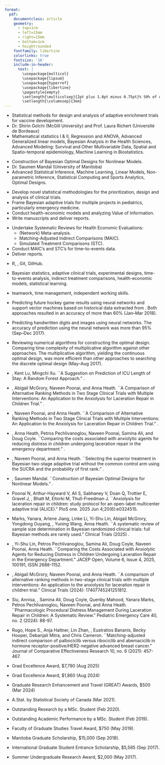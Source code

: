 ```yaml
---
format: 
  pdf: 
    documentclass: article
    geometry:
      - top=1cm
      - left=15mm
      - right=15mm
      - bottom=1cm
      - heightrounded
    fontfamily: libertine
    colorlinks: true
    fontsize: '16'
    include-in-header: 
      text: |
        \usepackage{multicol}
        \usepackage{lipsum}
        \usepackage{hyperref}
        \usepackage{libertine}
        \pagestyle{empty}
        \setlength{\multicolsep}{2pt plus 1.0pt minus 0.75pt}% 50% of original values
        \setlength{\columnsep}{3em}
---
```

<!-- TITLE -->
\begin{huge}\begin{center}{\bf NAM-ANH TRAN}\end{center}\end{huge}

<!-- CONTACT INFO -->
\begin{center}
nam-anh.tran@mail.mcgill.ca \quad\bullet\quad  +33 6 32 76 60 13
\end{center}

<!-- EDUCATION: 1ST BULLET -->
\begin{large}
  {\bf EDUCATION}
  \vspace{3pt}
  \hrule
  \begin{multicols}{2}
    \begin{flushleft}{\bf McGill University \& Université de Bordeaux}\end{flushleft}
    \begin{flushright}2023 - \end{flushright}
  \end{multicols}
  \vspace{-0.17cm}
  \begin{multicols}{2}
    \begin{flushleft}PhD in Biostatistics (Cotutelle / Dual Degree)\end{flushleft}
  \end{multicols}
  \end{large}

   * \textit{Dissertation Topic:} Statistical methods for design and analysis of adaptive enrichment trials for vaccine development.
   * \textit{Supervisor:} Dr. Shirin Golchi (McGill University) and  Prof. Laura Richert (Université de Bordeaux)
   * \textit{Courses:} Mathematical statistics I \& II, Regression and ANOVA, Advanced Generalized linear models, Bayesian Analysis in the Health Sciences, Advanced Modeling: Survival and Other Multivariable Data, Spatial and Spatio-temporal epidemiology, Machine Learning in Biostatistics. 

\vspace{0.05cm}

<!-- EDUCATION: 2ND BULLET -->
\begin{large}
  \begin{multicols}{2}
    \begin{flushleft}{\bf University of Manitoba}\end{flushleft}
    \begin{flushright}2017 - 2019 \end{flushright}
  \end{multicols}
  \vspace{-0.17cm}
  \begin{multicols}{2}
    \begin{flushleft}Master of Science in Statistics \end{flushleft}
  \end{multicols}
  \end{large}

   * \textit{Thesis Topic:} Construction of Bayesian Optimal Designs for Nonlinear Models.
   * \textit{Supervisor:} Dr. Saumen Mandal (University of Manitoba)
   * \textit{Courses:} Advanced Statistical Inference, Machine Learning, Linear Models, Non-parametric Inference, Statistical Computing and Sports Analytics, Optimal Designs.

\vspace{0.05cm}

<!-- EDUCATION: 3ND BULLET -->
\begin{large}
  \begin{multicols}{2}
    \begin{flushleft}{\bf University of Manitoba}\end{flushleft}
    \begin{flushright}2012 - 2017 \end{flushright}
  \end{multicols}
  \vspace{-0.17cm}
  \begin{multicols}{2}
    \begin{flushleft}Bachelor of Science in Statistics \end{flushleft}
  \end{multicols}
\end{large}

\vspace{0.5cm}


<!-- EXPERIENCE : 1ST BULLET-->
\begin{large}{\bf WORK EXPERIENCE}
  \vspace{3pt}
  \hrule
  \begin{multicols}{2}
    \begin{flushleft}{\bf IMPaCT lab (Hospital for Sick Children) }\end{flushleft}
    \begin{flushright}Nov 2021 - Aug 2023 \end{flushright}
  \end{multicols}
  \vspace{-0.17cm}
  \begin{multicols}{2}
    \begin{flushleft}\textit{Biostatistical analyst}\end{flushleft}
    \begin{flushright}Toronto, ON, Canada\end{flushright}\end
  {multicols}
\end{large}
* Develop novel statistical methodologies for the prioritization, design and analysis of clinical trials.
* Frame Bayesian adaptive trials for multiple projects in pediatrics, particularly emergency medicine.
* Conduct health-economic models and analyzing Value of Information.
* Write manuscripts and deliver reports. 


<!-- EXPERIENCE : 2ND BULLET -->
\begin{large}
  \begin{multicols}{2}
    \begin{flushleft}{\bf EVERSANA}\end{flushleft}
    \begin{flushright}Nov 2019 - Sep 2021 \end{flushright}
  \end{multicols}
  \vspace{-0.17cm}
  \begin{multicols}{2}
    \begin{flushleft}\textit{Biostatistician I}\end
    {flushleft}\begin{flushright}Sydney, NS, Canada\end
    {flushright}
  \end{multicols}
\end{large}
\vspace{-0.16cm}
* Undertake Systematic Reviews for Health Economic Evaluations: 
   * (Network) Meta-analysis.
   * Matching-Adjusted Indirect Comparisons (MAIC).
   * Simulated Treatment Comparisons (STC).
* Conduct MAIC's and STC's for time-to-events data. 
* Deliver reports. 


<!-- EXPERIENCE : 3RD BULLET -->
\begin{large}
  \begin{multicols}{2}
    \begin{flushleft}{\bf University of Manitoba}\end{flushleft}
    \begin{flushright}Sep 2017 - Apr 2018\end{flushright}
  \end{multicols}
  \vspace{-0.17cm}
  \begin{multicols}{2}
    \begin{flushleft}\textit{Teaching assistant}\end
    {flushleft}\begin{flushright}Winnipeg, MB, Canada \end
    {flushright}
  \end{multicols}
\end{large}

\vspace{0.5cm}

<!-- SKILLS -->
\begin{large}{\bf TECHNICAL SKILLS}
  \vspace{3pt}
  \hrule
\end{large}
\vspace{-0.16cm}
 * \textit{Programming skills:} R, \LaTeX, Git, GitHub.
 
 * \textit{Statistical skills:} Bayesian statistics, adaptive clinical trials, experimental designs, time-to-events analysis, indirect treatment comparisons, health-economic models, statistical learning. 
 
 * \text{Management competencies:} teamwork, time management, independent working skills.

\vspace{0.5cm}

<!-- PROJECTS  -->

\begin{large}{\bf PROJECTS}
  \vspace{3pt}
  \hrule
\end{large}
\vspace{-0.16cm}

* \textbf{Predicting results of hockey game using machine learning methods:} Predicting future hockey game results using neural networks and support vector machines based on historical data extracted from \underline{www.tsn.ca}. Both approaches resulted in an accuracy of more than 60\% (Jan--Mar 2018). \textit{Completed}

* \textbf{A mini project on Artificial Neural Network:} Predicting handwritten digits and images using neural networks. The accuracy of prediction using the neural network was more than $95\%$ (Sep--Dec 2017).  \textit{Completed}

* \textbf{Construction of Optimal Designs for Linear Models:} Reviewing numerical algorithms for constructing the optimal design. Comparing time complexity of multiplicative algorithm against other approaches. The multiplicative algorithm, yielding the continuous optimal design, was more efficient than other approaches to searching the discrete optimal design (May--Aug 2017). \textit{Completed}

\vspace{0.5cm}

<!-- CONFERENCE PRESENTATIONS -->
\begin{large}{\bf CONFERENCE PRESENTATIONS}
  \vspace{3pt}
  \hrule
\end{large}
\vspace{-0.16cm}

* \textbf{Tran, Nam-Anh}, Kent Lu, Mingchi Xu. ``A Suggestion on Prediction of ICU Length of Stay: A Random Forest Approach." \textit{Case Studies in Data Analysis Competition at The Annual Meeting of the Statistical Society of Canada (Saint John, June 2024)}.

* \textbf{Tran, Nam-Anh}, Abigail McGrory, Naveen Poonai, and Anna Heath. ``A Comparison of Alternative Ranking Methods in Two Stage Clinical Trials with Multiple Interventions: An Application to the Anxiolysis for Laceration Repair in Children Trial." \textit{Paper presented at The Seventh Annual (Bio)Statistics Research and Career Day at McGill (Montreal, May 2024)}.

* \textbf{Tran, Nam-Anh}, Naveen Poonai, and Anna Heath. ``A Comparison of Alternative Ranking Methods in Two Stage Clinical Trials with Multiple Interventions: An Application to the Anxiolysis for Laceration Repair in Children Trial." \textit{Paper presented at The Annual Meeting of the Statistical Society of Canada (Ottawa, May 2023)}.

* \textbf{Tran, Nam-Anh}, Anna Heath, Petros Pechlivanoglou, Naveen Poonai, Samina Ali, and Doug Coyle. ``Comparing the costs associated with anxiolytic agents for reducing distress in children undergoing laceration repair in the emergency department." \textit{Paper presented at the Society for Medical Decision Making 44th Annual North American Meeting (Seattle, Oct 2022)}.

* \textbf{Tran, Nam-Anh}, Naveen Poonai, and Anna Heath. ``Selecting the superior treatment in Bayesian two-stage adaptive trial without the common control arm using the SUCRA and the probability of first rank." \textit{Paper presented at Bayesian Biostatistics Conference (Bethesda, Oct 2022)}.

* \textbf{Tran, Nam-Anh}, Saumen Mandal. ``Construction of Bayesian Optimal Designs for Nonlinear Models." \textit{Paper presented at 47th Annual Meeting of the Statistical Society of Canada (Calgary, May 2019)}.

\vspace{0.5cm}


<!-- PUBLICATION -->
\begin{large}{\bf PUBLICATIONS}
  \vspace{3pt}
  \hrule
\end{large}
\vspace{-0.16cm}


* Poonai N, Arthur-Hayward V, Ali S, Sabhaney V, Doan Q, Trottier E, Gravel J, \textbf{Tran NA}, Bhatt M, Eltorki M, Thull-Freedman J. ``Anxiolysis for laceration repair in children: study protocol for an open-label multicenter adaptive trial (ALICE)." PloS one. 2025 Jun 4;20(6):e0324515.

* Marks, Yanara, Arlene Jiang, Linke Li, Yi-Shu Lin, Abigail McGrory, Yongdong Ouyang,  \textbf{Nam-Anh Tran}, Yuning Wang, Anna Heath. ``A systematic review of sample size determination in Bayesian randomized clinical trials: full Bayesian methods are rarely used." Clinical Trials (2025) \textit{submitted}.

* \textbf{Tran, Nam-Anh}, Yi-Shu Lin, Petros Pechlivanoglou, Samina Ali, Doug Coyle, Naveen Poonai, Anna Heath. ``Comparing the Costs Associated with Anxiolytic Agents for Reducing Distress in Children Undergoing Laceration Repair in the Emergency Department." JACEP Open, Volume 6, Issue 4, 2025, 100191, ISSN 2688-1152.

* \textbf{Tran, Nam-Anh}, Abigail McGrory, Naveen Poonai, and Anna Heath. ``A comparison of alternative ranking methods in two-stage clinical trials with multiple interventions: An application to the anxiolysis for laceration repair in children trial." Clinical Trials (2024): 17407745241251812.

* Siu, Annisa, \textbf{Nam-Anh Tran}, Samina Ali, Doug Coyle, Quenby Mahood, Yanara Marks, Petros Pechlivanoglou, Naveen Poonai, and Anna Heath. ``Pharmacologic Procedural Distress Management During Laceration Repair in Children: A Systematic Review." Pediatric Emergency Care 40, no. 2 (2024): 88-97.

* Rugo, Hope S., Anja Haltner, Lin Zhan, \textbf{Anh Tran}, Eustratios Bananis, Becky Hooper, Debanjali Mitra, and Chris Cameron. ``Matching-adjusted indirect comparison of palbociclib versus ribociclib and abemaciclib in hormone receptor-positive/HER2-negative advanced breast cancer." Journal of Comparative Effectiveness Research 10, no. 6 (2021): 457-467.

\vspace{0.5cm}

<!--  ACHIEVEMENTS -->
\begin{large}{\bf ACHIEVEMENTS}
  \vspace{3pt}
  \hrule
\end{large}
\vspace{-0.16cm}

* Grad Excellence Award, $7,790 (Aug 2025)

* Grad Excellence Award, $1,860 (Aug 2024)

* Graduate Research Enhancement and Travel (GREAT) Awards, $500 (Mar 2024)

* A.Stat. by Statistical Society of Canada (Mar 2021).

* Outstanding Research by a MSc. Student (Feb 2020).

* Outstanding Academic Performance by a MSc. Student (Feb 2019).

* Faculty of Graduate Studies Travel Award, $750 (May 2019).

* Manitoba Graduate Scholarship, $15,000 (Sep 2018).

* International Graduate Student Entrance Scholarship, $5,585 (Sep 2017).

* Summer Undergraduate Research Award, $2,000 (May 2017).


